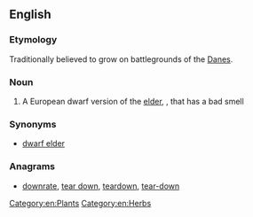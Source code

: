 ==English==

===Etymology===
Traditionally believed to grow on battlegrounds of the [[Dane]]s.

===Noun===
{{wikipedia}}
{{en-noun}}

# A European dwarf version of the [[elder]], {{taxlink|Sambucus ebulus|species|noshow=1}}, that has a bad smell

===Synonyms===
* [[dwarf elder]]

===Anagrams===
* [[downrate#English|downrate]], [[tear down#English|tear down]], [[teardown#English|teardown]], [[tear-down#English|tear-down]]
[[Category:en:Plants]]
[[Category:en:Herbs]]
